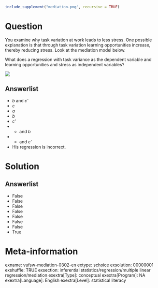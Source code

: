 ```r
include_supplement("mediation.png", recursive = TRUE)
```

Question
========
You examine why task variation at work leads to less stress. One possible explanation is that through task variation learning opportunities increase, thereby reducing stress. Look at the mediation model below.  
  
What does a regression with task variance as the dependent variable and learning opportunities and stress as independent variables?  
  
  
![](mediation.png)

Answerlist
----------
* *b* and *c'*
* *c*
* *a*
* *b*
* *c'*
* * and *b*
* * and *c'*
* His regression is incorrect.

Solution
========

Answerlist
----------
* False
* False
* False
* False
* False
* False
* False
* True

Meta-information
================
exname: vufsw-mediation-0302-en
extype: schoice
exsolution: 00000001
exshuffle: TRUE
exsection: inferential statistics/regression/multiple linear regression/mediation
exextra[Type]: conceptual
exextra[Program]: NA
exextra[Language]: English
exextra[Level]: statistical literacy

